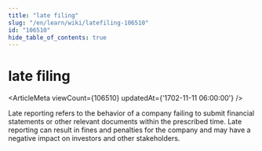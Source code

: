 ```yaml
---
title: "late filing"
slug: "/en/learn/wiki/latefiling-106510"
id: "106510"
hide_table_of_contents: true
---
```



# late filing

<ArticleMeta viewCount={106510} updatedAt={'1702-11-11 06:00:00'} />

Late reporting refers to the behavior of a company failing to submit financial statements or other relevant documents within the prescribed time. Late reporting can result in fines and penalties for the company and may have a negative impact on investors and other stakeholders.

